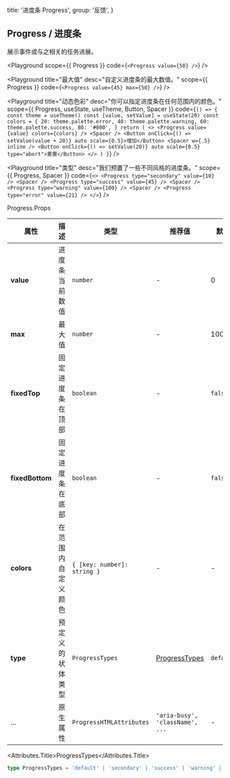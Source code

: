 
  title: '进度条 Progress',
  group: '反馈',
}

## Progress / 进度条

展示事件或与之相关的任务进展。

<Playground
  scope={{ Progress }}
  code={`
<Progress value={50} />
`}
/>

<Playground
  title="最大值"
  desc="自定义进度条的最大数值。"
  scope={{ Progress }}
  code={`
<Progress value={45} max={50} />
`}
/>

<Playground
  title="动态色彩"
  desc="你可以指定进度条在任何范围内的颜色。"
  scope={{ Progress, useState, useTheme, Button, Spacer }}
  code={`
() => {
  const theme = useTheme()
  const [value, setValue] = useState(20)
  const colors = {
    20: theme.palette.error,
    40: theme.palette.warning,
    60: theme.palette.success,
    80: '#000',
  }
  return (
    <>
      <Progress value={value} colors={colors} />
      <Spacer />
      <Button onClick={() => setValue(value + 20)} auto scale={0.5}>增加</Button>
      <Spacer w={.5} inline />
      <Button onClick={() => setValue(20)} auto scale={0.5} type="abort">重置</Button>
    </>
  )
}
`}
/>

<Playground
  title="类型"
  desc="我们预置了一些不同风格的进度条。"
  scope={{ Progress, Spacer }}
  code={`
<>
  <Progress type="secondary" value={10} />
  <Spacer />
  <Progress type="success" value={45} />
  <Spacer />
  <Progress type="warning" value={100} />
  <Spacer />
  <Progress type="error" value={21} />
</>
`}
/>

<Attributes edit="/pages/zh-cn/components/progress.mdx">
<Attributes.Title>Progress.Props</Attributes.Title>

| 属性            | 描述               | 类型                        | 推荐值                          | 默认      |
| --------------- | ------------------ | --------------------------- | ------------------------------- | --------- |
| **value**       | 进度条当前数值     | `number`                    | -                               | 0         |
| **max**         | 最大值             | `number`                    | -                               | 100       |
| **fixedTop**    | 固定进度条在顶部   | `boolean`                   | -                               | `false`   |
| **fixedBottom** | 固定进度条在底部   | `boolean`                   | -                               | `false`   |
| **colors**      | 在范围内自定义颜色 | `{ [key: number]: string }` | -                               | -         |
| **type**        | 预定义的状体类型   | `ProgressTypes`             | [ProgressTypes](#progresstypes) | `default` |
| ...             | 原生属性           | `ProgressHTMLAttributes`    | `'aria-busy', 'className', ...` | -         |

<Attributes.Title>ProgressTypes</Attributes.Title>

```ts
type ProgressTypes = 'default' | 'secondary' | 'success' | 'warning' | 'error'
```

</Attributes>


